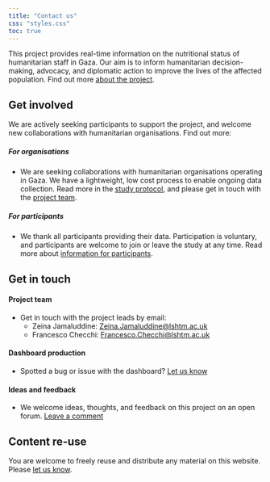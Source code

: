 ```yaml
---
title: "Contact us"
css: "styles.css"
toc: true
---
```


This project provides real-time information on the nutritional status of humanitarian staff in Gaza. Our aim is to inform humanitarian decision-making, advocacy, and diplomatic action to improve the lives of the affected population. Find out more [about the project](./about).

## Get involved

We are actively seeking participants to support the project, and welcome new collaborations with humanitarian organisations. Find out more:

::: {.callout-info}
##### For organisations
- We are seeking collaborations with humanitarian organisations operating in Gaza. We have a lightweight, low cost process to enable ongoing data collection. Read more in the [study protocol](./protocol#data-collection-and-analysis), and please get in touch with the [project team](#get-in-touch).
:::

::: {.callout-info collapse="true"}
##### For participants
- We thank all participants providing their data. Participation is voluntary, and participants are welcome to join or leave the study at any time. Read more about [information for participants](./protocol#appendix-information-sheet-and-online-consent-statement).
:::

## Get in touch

#### Project team

-   Get in touch with the project leads by email:
    -   Zeina Jamaluddine: [Zeina.Jamaluddine\@lshtm.ac.uk](mailto:Zeina.Jamaluddine@lshtm.ac.uk)
    -   Francesco Checchi: [Francesco.Checchi\@lshtm.ac.uk](mailto:Francesco.Checchi@lshtm.ac.uk)

#### Dashboard production

-   Spotted a bug or issue with the dashboard? [Let us know](https://github.com/cmmid/gaza-response/issues/new)

#### Ideas and feedback

-   We welcome ideas, thoughts, and feedback on this project on an open forum. [Leave a comment](https://github.com/cmmid/gaza-response/discussions/new?category=general)

## Content re-use

You are welcome to freely reuse and distribute any material on this website. Please [let us know](https://github.com/cmmid/gaza-response/discussions/new?category=general).
